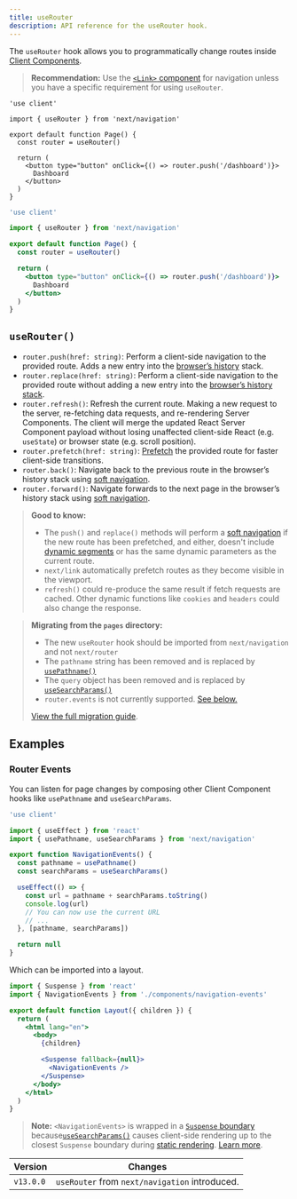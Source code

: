 ```yaml
---
title: useRouter
description: API reference for the useRouter hook.
---
```


The `useRouter` hook allows you to programmatically change routes inside [Client Components](/docs/getting-started/react-essentials).

> **Recommendation:** Use the [`<Link>` component](/docs/app/building-your-application/routing/linking-and-navigating#link-component) for navigation unless you have a specific requirement for using `useRouter`.

```tsx filename="app/example-client-component.tsx" switcher
'use client'

import { useRouter } from 'next/navigation'

export default function Page() {
  const router = useRouter()

  return (
    <button type="button" onClick={() => router.push('/dashboard')}>
      Dashboard
    </button>
  )
}
```

```jsx filename="app/example-client-component.js" switcher
'use client'

import { useRouter } from 'next/navigation'

export default function Page() {
  const router = useRouter()

  return (
    <button type="button" onClick={() => router.push('/dashboard')}>
      Dashboard
    </button>
  )
}
```

## `useRouter()`

- `router.push(href: string)`: Perform a client-side navigation to the provided route. Adds a new entry into the [browser’s history](https://developer.mozilla.org/en-US/docs/Web/API/History_API) stack.
- `router.replace(href: string)`: Perform a client-side navigation to the provided route without adding a new entry into the [browser’s history stack](https://developer.mozilla.org/en-US/docs/Web/API/History_API).
- `router.refresh()`: Refresh the current route. Making a new request to the server, re-fetching data requests, and re-rendering Server Components. The client will merge the updated React Server Component payload without losing unaffected client-side React (e.g. `useState`) or browser state (e.g. scroll position).
- `router.prefetch(href: string)`: [Prefetch](/docs/app/building-your-application/routing/linking-and-navigating#prefetching) the provided route for faster client-side transitions.
- `router.back()`: Navigate back to the previous route in the browser’s history stack using [soft navigation](/docs/app/building-your-application/routing/linking-and-navigating#soft-navigation).
- `router.forward()`: Navigate forwards to the next page in the browser’s history stack using [soft navigation](/docs/app/building-your-application/routing/linking-and-navigating#soft-navigation).

> **Good to know:**
>
> - The `push()` and `replace()` methods will perform a [soft navigation](/docs/app/building-your-application/routing/linking-and-navigating#soft-navigation) if the new route has been prefetched, and either, doesn't include [dynamic segments](/docs/app/building-your-application/routing/dynamic-routes) or has the same dynamic parameters as the current route.
> - `next/link` automatically prefetch routes as they become visible in the viewport.
> - `refresh()` could re-produce the same result if fetch requests are cached. Other dynamic functions like `cookies` and `headers` could also change the response.

> **Migrating from the `pages` directory:**
>
> - The new `useRouter` hook should be imported from `next/navigation` and not `next/router`
> - The `pathname` string has been removed and is replaced by [`usePathname()`](/docs/app/api-reference/functions/use-pathname)
> - The `query` object has been removed and is replaced by [`useSearchParams()`](/docs/app/api-reference/functions/use-search-params)
> - `router.events` is not currently supported. [See below.](#router-events)
>
> [View the full migration guide](/docs/pages/building-your-application/upgrading/app-router-migration).

## Examples

### Router Events

You can listen for page changes by composing other Client Component hooks like `usePathname` and `useSearchParams`.

```jsx filename="app/components/navigation-events.js"
'use client'

import { useEffect } from 'react'
import { usePathname, useSearchParams } from 'next/navigation'

export function NavigationEvents() {
  const pathname = usePathname()
  const searchParams = useSearchParams()

  useEffect(() => {
    const url = pathname + searchParams.toString()
    console.log(url)
    // You can now use the current URL
    // ...
  }, [pathname, searchParams])

  return null
}
```

Which can be imported into a layout.

```jsx filename="app/layout.js" highlight={2,10-12}
import { Suspense } from 'react'
import { NavigationEvents } from './components/navigation-events'

export default function Layout({ children }) {
  return (
    <html lang="en">
      <body>
        {children}

        <Suspense fallback={null}>
          <NavigationEvents />
        </Suspense>
      </body>
    </html>
  )
}
```

> **Note:** `<NavigationEvents>` is wrapped in a [`Suspense` boundary](/docs/app/building-your-application/routing/loading-ui-and-streaming#example) because[`useSearchParams()`](/docs/app/api-reference/functions/use-search-params) causes client-side rendering up to the closest `Suspense` boundary during [static rendering](/docs/app/building-your-application/rendering/static-and-dynamic-rendering#static-rendering-default). [Learn more](/docs/app/api-reference/functions/use-search-params#behavior).

| Version   | Changes                                        |
| --------- | ---------------------------------------------- |
| `v13.0.0` | `useRouter` from `next/navigation` introduced. |

